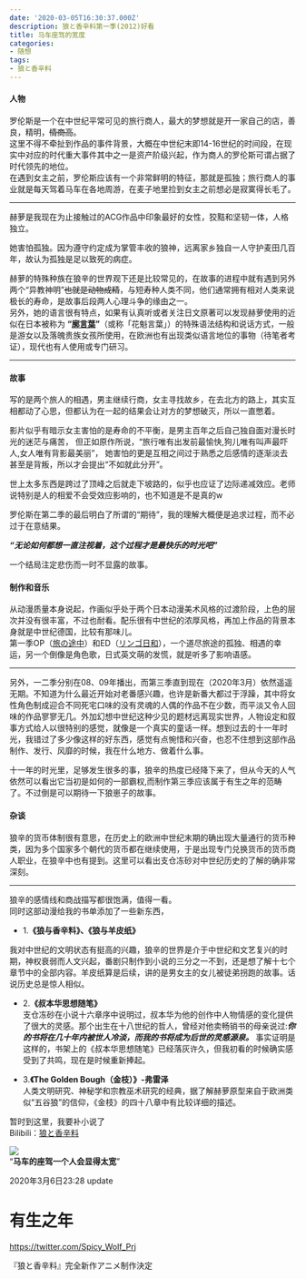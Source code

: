 ```yaml
---
date: '2020-03-05T16:30:37.000Z'
description: 狼と香辛料第一季(2012)好看
title: 马车座驾的宽度
categories:
- 随想
tags:
- 狼と香辛料
---
```


#### 人物

罗伦斯是一个在中世纪平常可见的旅行商人，最大的梦想就是开一家自己的店，善良，精明，~~情商高~~。  
这里不得不牵扯到作品的事件背景，大概在中世纪末即14-16世纪的时间段，在现实中对应的时代重大事件其中之一是资产阶级兴起，作为商人的罗伦斯可谓占据了时代领先的地位。  
在遇到女主之前，罗伦斯应该有一个非常鲜明的特征，那就是孤独；旅行商人的事业就是每天驾着马车在各地周游，在麦子地里捡到女主之前想必是寂寞得长毛了。


---

赫萝是我现在为止接触过的ACG作品中印象最好的女性，狡黠和坚韧一体，人格独立。

她害怕孤独。因为遵守约定成为掌管丰收的狼神，远离家乡独自一人守护麦田几百年，故认为孤独是足以致死的病症。

赫萝的特殊种族在狼辛的世界观下还是比较常见的，在故事的进程中就有遇到另外两个“异教神明”~~也就是动物成精~~，与短寿种人类不同，他们通常拥有相对人类来说极长的寿命，是故事后段两人心理斗争的缘由之一。  
另外，她的语言很有特点，如果有认真听或者关注日文原著可以发现赫萝使用的近似在日本被称为 **“[廓言葉](https://belcy.jp/56112)”**（或称「花魁言葉」）的特殊语法结构和说话方式，一般是游女以及落魄贵族女孩所使用，在欧洲也有出现类似语言地位的事物（待笔者考证），现代也有人使用或专门研习。


---

#### 故事

写的是两个旅人的相遇，男主继续行商，女主寻找故乡，在去北方的路上，其实互相都动了心思，但都认为在一起的结果会让对方的梦想破灭，所以一直憋着。

影片似乎有暗示女主害怕的是寿命的不平衡，是男主百年之后自己独自面对漫长时光的迷茫与痛苦，
但正如原作所说，“旅行唯有出发前最愉快,狗儿唯有叫声最吓人,女人唯有背影最美丽”，
她害怕的更是互相之间过于熟悉之后感情的逐渐淡去甚至是背叛，所以才会提出“不如就此分开”。

世上太多东西是跨过了顶峰之后就走下坡路的，似乎也应证了边际递减效应。老师说特别是人的相爱不会受效应影响的，也不知道是不是真的w

罗伦斯在第二季的最后明白了所谓的“期待”，我的理解大概便是追求过程，而不必过于在意结果。

**_“无论如何都想一直注视着，这个过程才是最快乐的时光吧”_**

一个结局注定悲伤而一时不显露的故事。

#### 制作和音乐

从动漫质量本身说起，作画似乎处于两个日本动漫美术风格的过渡阶段，上色的层次并没有很丰富，不过也耐看。配乐很有中世纪的浓厚风格，再加上作品的背景本身就是中世纪德国，比较有那味儿。  
第一季OP（[旅の途中](http://music.163.com/m/song?id=26220167&userid=313285908)）和ED（[リンゴ日和](http://music.163.com/m/song?id=26220195&userid=313285908)），一个道尽旅途的孤独、相遇的幸运，另一个倒像是角色歌，日式英文萌的发慌，就是听多了影响语感。

---

另外，一二季分别在08、09年播出，而第三季直到现在（2020年3月）依然遥遥无期。不知道为什么最近开始对老番感兴趣，也许是新番大都过于浮躁，其中将女性角色制成迎合不同死宅口味的没有灵魂的人偶的作品不在少数，而平淡又令人回味的作品寥寥无几。外加幻想中世纪这种少见的题材远离现实世界，人物设定和叙事方式给人以很特别的感觉，就像是一个真实的童话一样。想到过去的十一年时光，我错过了多少像这样的好东西，感觉有点惋惜和兴奋，也忍不住想到这部作品制作、发行、风靡的时候，我在什么地方、做着什么事。

十一年的时光里，足够发生很多的事，狼辛的热度已经降下来了，但从今天的人气依然可以看出它当初是如何的一部霸权,而制作第三季应该属于有生之年的范畴了。不过倒是可以期待一下狼崽子的故事。

#### 杂谈

狼辛的货币体制很有意思，在历史上的欧洲中世纪末期的确出现大量通行的货币种类，因为多个国家多个朝代的货币都在继续使用，于是出现专门兑换货币的货币商人职业，在狼辛中也有提到。这里可以看出支仓冻砂对中世纪历史的了解的确非常深刻。

---

狼辛的感情线和商战描写都很饱满，值得一看。  
同时这部动漫给我的书单添加了一些新东西，

- 1.**《狼与香辛料》、《狼与羊皮纸》**

我对中世纪的文明状态有挺高的兴趣，狼辛的世界是介于中世纪和文艺复兴的时期，神权衰弱而人文兴起，番剧只制作到小说的三分之一不到，还是想了解十七个章节中的全部内容。羊皮纸算是后续，讲的是男女主的女儿被徒弟拐跑的故事。话说历史总是惊人相似。

- 2.**《叔本华思想随笔》**  
  支仓冻砂在小说十六章序中说明过，叔本华为他的创作中人物情感的变化提供了很大的灵感。那个出生在十八世纪的哲人，曾经对他卖畅销书的母亲说过:**_你的书将在几十年内被世人冷淡，而我的书将成为后世的灵感源泉。_**
  事实证明是这样的，书架上的《叔本华思想随笔》已经落灰许久，但我初看的时候确实感受到了共鸣，现在是时候重新捧起。

- 3.**《The Golden Bough（金枝）》-弗雷泽**  
  人类文明研究、神秘学和宗教巫术研究的经典，据了解赫萝原型来自于欧洲类似“五谷狼”的信仰，《金枝》的四十八章中有比较详细的描述。

暂时到这里，我要补小说了  
Bilibili：[狼と香辛料](https://www.bilibili.com/bangumi/media/md1071/?from=search&seid=16678275676141218527)

![](https://s2.ax1x.com/2020/03/05/377US0.png)  
“**马车的座驾一个人会显得太宽**”

2020年3月6日23:28 update

# 有生之年

https://twitter.com/Spicy_Wolf_Prj

『狼と香辛料』完全新作アニメ制作決定
